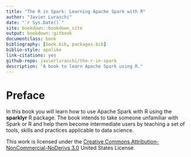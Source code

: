 ```yaml
--- 
title: "The R in Spark: Learning Apache Spark with R"
author: "Javier Luraschi"
date: "`r Sys.Date()`"
site: bookdown::bookdown_site
output: bookdown::gitbook
documentclass: book
bibliography: [book.bib, packages.bib]
biblio-style: apalike
link-citations: yes
github-repo: javierluraschi/the-r-in-spark
description: "A book to learn Apache Spark using R."
---
```


# Preface {-}

In this book you will learn how to use Apache Spark with R using the **sparklyr** R package. The book intends to take someone unfamiliar with Spark or R and help them become intermediate users by teaching a set of tools, skills and practices applicable to data science.

This work is licensed under the [Creative Commons Attribution-NonCommercial-NoDerivs 3.0](http://creativecommons.org/licenses/by-nc-nd/3.0/us/) United States License.
